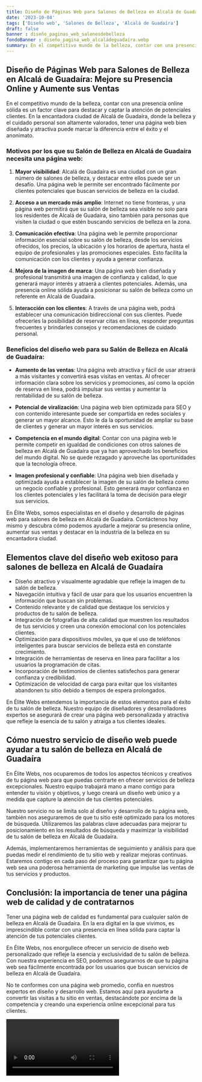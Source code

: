 ```yaml
---
title: Diseño de Páginas Web para Salones de Belleza en Alcalá de Guadaíra
date: '2023-10-04'
tags: ['Diseño web', 'Salones de Belleza', 'Alcalá de Guadaíra']
draft: false
banner : diseño_paginas_web_salonesdebelleza
fondoBanner : diseño_pagina_web_alcaládeguadaíra.webp
summary: En el competitivo mundo de la belleza, contar con una presencia online sólida es un factor clave para destacar y captar la atención de potenciales clientes. En la encantadora ciudad de Alcalá de Guadaíra, donde la belleza y el cuidado personal son altamente valorados, tener una página web bien diseñada y atractiva puede marcar la diferencia entre el éxito y el anonimato.
---
```


## Diseño de Páginas Web para Salones de Belleza en Alcalá de Guadaíra: Mejore su Presencia Online y Aumente sus Ventas

En el competitivo mundo de la belleza, contar con una presencia online sólida es un factor clave para destacar y captar la atención de potenciales clientes. En la encantadora ciudad de Alcalá de Guadaíra, donde la belleza y el cuidado personal son altamente valorados, tener una página web bien diseñada y atractiva puede marcar la diferencia entre el éxito y el anonimato.

### Motivos por los que su Salón de Belleza en Alcalá de Guadaíra necesita una página web:

1. **Mayor visibilidad**: Alcalá de Guadaíra es una ciudad con un gran número de salones de belleza, y destacar entre ellos puede ser un desafío. Una página web le permite ser encontrado fácilmente por clientes potenciales que buscan servicios de belleza en la ciudad.

2. **Acceso a un mercado más amplio**: Internet no tiene fronteras, y una página web permitirá que su salón de belleza sea visible no solo para los residentes de Alcalá de Guadaíra, sino también para personas que visiten la ciudad o que estén buscando servicios de belleza en la zona.

3. **Comunicación efectiva**: Una página web le permite proporcionar información esencial sobre su salón de belleza, desde los servicios ofrecidos, los precios, la ubicación y los horarios de apertura, hasta el equipo de profesionales y las promociones especiales. Esto facilita la comunicación con los clientes y ayuda a generar confianza.

4. **Mejora de la imagen de marca**: Una página web bien diseñada y profesional transmitirá una imagen de confianza y calidad, lo que generará mayor interés y atraerá a clientes potenciales. Además, una presencia online sólida ayuda a posicionar su salón de belleza como un referente en Alcalá de Guadaíra.

5. **Interacción con los clientes**: A través de una página web, podrá establecer una comunicación bidireccional con sus clientes. Puede ofrecerles la posibilidad de reservar citas en línea, responder preguntas frecuentes y brindarles consejos y recomendaciones de cuidado personal.

### Beneficios del diseño web para su Salón de Belleza en Alcalá de Guadaíra:

- **Aumento de las ventas**: Una página web atractiva y fácil de usar atraerá a más visitantes y convertirá esas visitas en ventas. Al ofrecer información clara sobre los servicios y promociones, así como la opción de reserva en línea, podrá impulsar sus ventas y aumentar la rentabilidad de su salón de belleza.

- **Potencial de viralización**: Una página web bien optimizada para SEO y con contenido interesante puede ser compartida en redes sociales y generar un mayor alcance. Esto le da la oportunidad de ampliar su base de clientes y generar un mayor interés en sus servicios.

- **Competencia en el mundo digital**: Contar con una página web le permite competir en igualdad de condiciones con otros salones de belleza en Alcalá de Guadaíra que ya han aprovechado los beneficios del mundo digital. No se quede rezagado y aproveche las oportunidades que la tecnología ofrece.

- **Imagen profesional y confiable**: Una página web bien diseñada y optimizada ayuda a establecer la imagen de su salón de belleza como un negocio confiable y profesional. Esto generará mayor confianza en los clientes potenciales y les facilitará la toma de decisión para elegir sus servicios.

En Élite Webs, somos especialistas en el diseño y desarrollo de páginas web para salones de belleza en Alcalá de Guadaíra. Contáctenos hoy mismo y descubra cómo podemos ayudarle a mejorar su presencia online, aumentar sus ventas y destacar en la industria de la belleza en su encantadora ciudad.

<GifSeo />

<Cta />

## Elementos clave del diseño web exitoso para salones de belleza en Alcalá de Guadaíra

- Diseño atractivo y visualmente agradable que refleje la imagen de tu salón de belleza.
- Navegación intuitiva y fácil de usar para que los usuarios encuentren la información que buscan sin problemas.
- Contenido relevante y de calidad que destaque los servicios y productos de tu salón de belleza.
- Integración de fotografías de alta calidad que muestren los resultados de tus servicios y creen una conexión emocional con los potenciales clientes.
- Optimización para dispositivos móviles, ya que el uso de teléfonos inteligentes para buscar servicios de belleza está en constante crecimiento.
- Integración de herramientas de reserva en línea para facilitar a los usuarios la programación de citas.
- Incorporación de testimonios de clientes satisfechos para generar confianza y credibilidad.
- Optimización de velocidad de carga para evitar que los visitantes abandonen tu sitio debido a tiempos de espera prolongados.

En Élite Webs entendemos la importancia de estos elementos para el éxito de tu salón de belleza. Nuestro equipo de diseñadores y desarrolladores expertos se asegurará de crear una página web personalizada y atractiva que refleje la esencia de tu salón y atraiga a tus clientes ideales.

## Cómo nuestro servicio de diseño web puede ayudar a tu salón de belleza en Alcalá de Guadaíra

En Élite Webs, nos ocuparemos de todos los aspectos técnicos y creativos de tu página web para que puedas centrarte en ofrecer servicios de belleza excepcionales. Nuestro equipo trabajará mano a mano contigo para entender tu visión y objetivos, y luego creará un diseño web único y a medida que capture la atención de tus clientes potenciales.

Nuestro servicio no se limita solo al diseño y desarrollo de tu página web, también nos aseguraremos de que tu sitio esté optimizado para los motores de búsqueda. Utilizaremos las palabras clave adecuadas para mejorar tu posicionamiento en los resultados de búsqueda y maximizar la visibilidad de tu salón de belleza en Alcalá de Guadaíra.

Además, implementaremos herramientas de seguimiento y análisis para que puedas medir el rendimiento de tu sitio web y realizar mejoras continuas. Estaremos contigo en cada paso del proceso para garantizar que tu página web sea una poderosa herramienta de marketing que impulse las ventas de tus servicios y productos.

## Conclusión: la importancia de tener una página web de calidad y de contratarnos

Tener una página web de calidad es fundamental para cualquier salón de belleza en Alcalá de Guadaíra. En la era digital en la que vivimos, es imprescindible contar con una presencia en línea sólida para captar la atención de tus potenciales clientes.

En Élite Webs, nos enorgullece ofrecer un servicio de diseño web personalizado que refleje la esencia y exclusividad de tu salón de belleza. Con nuestra experiencia en SEO, podemos asegurarnos de que tu página web sea fácilmente encontrada por los usuarios que buscan servicios de belleza en Alcalá de Guadaíra.

No te conformes con una página web promedio, confía en nuestros expertos en diseño y desarrollo web. Estamos aquí para ayudarte a convertir las visitas a tu sitio en ventas, destacándote por encima de la competencia y creando una experiencia online excepcional para tus clientes.

<Video />

<CtaBot job='Salones de Belleza' city='Alcalá de Guadaíra'/>

<Gmaps query='Alcalá de Guadaíra+españa+maps' />
